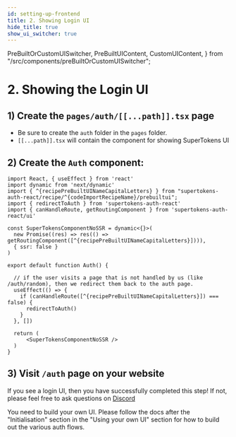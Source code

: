 ```yaml
---
id: setting-up-frontend
title: 2. Showing Login UI
hide_title: true
show_ui_switcher: true
---
```


<!-- COPY DOCS -->
<!-- ./thirdpartyemailpassword/nextjs/setting-up-frontend.mdx -->

  PreBuiltOrCustomUISwitcher,
  PreBuiltUIContent,
  CustomUIContent,
} from "/src/components/preBuiltOrCustomUISwitcher";


# 2. Showing the Login UI

<PreBuiltOrCustomUISwitcher>

<PreBuiltUIContent>

## 1) Create the `pages/auth/[[...path]].tsx` page
- Be sure to create the `auth` folder in the `pages` folder.
- `[[...path]].tsx` will contain the component for showing SuperTokens UI

## 2) Create the `Auth` component:

```tsx title="pages/auth/[[...path]].tsx"
import React, { useEffect } from 'react'
import dynamic from 'next/dynamic'
import { ^{recipePreBuiltUINameCapitalLetters} } from "supertokens-auth-react/recipe/^{codeImportRecipeName}/prebuiltui";
import { redirectToAuth } from 'supertokens-auth-react'
import { canHandleRoute, getRoutingComponent } from 'supertokens-auth-react/ui'

const SuperTokensComponentNoSSR = dynamic<{}>(
  new Promise((res) => res(() => getRoutingComponent([^{recipePreBuiltUINameCapitalLetters}]))),
  { ssr: false }
)

export default function Auth() {

  // if the user visits a page that is not handled by us (like /auth/random), then we redirect them back to the auth page.
  useEffect(() => {
    if (canHandleRoute([^{recipePreBuiltUINameCapitalLetters}]) === false) { 
      redirectToAuth()
    }
  }, [])

  return (
      <SuperTokensComponentNoSSR />
  )
}
```

## 3) Visit `/auth` page on your website

If you see a login UI, then you have successfully completed this step! If not, please feel free to ask questions on [Discord](https://supertokens.com/discord)

</PreBuiltUIContent>

<CustomUIContent>

You need to build your own UI. Please follow the docs after the "Initialisation" section in the "Using your own UI" section for how to build out the various auth flows.

</CustomUIContent>

</PreBuiltOrCustomUISwitcher>
